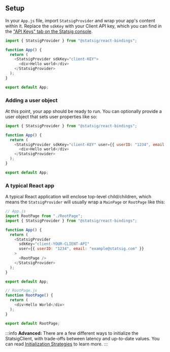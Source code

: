 

## Setup

In your `App.js` file, import `StatsigProvider` and wrap your app's content within it.  Replace the `sdkKey` with your Client API key, which you can find in the ["API Keys" tab on the Statsig console](https://console.statsig.com/api_keys).

```js
import { StatsigProvider } from "@statsig/react-bindings";

function App() {
  return (
    <StatsigProvider sdkKey="client-KEY">
      <div>Hello world</div>
    </StatsigProvider>
  );
}

export default App;
```

### Adding a user object

At this point, your app should be ready to run.  You can optionally provide a user object that sets user properties like so:

```js
import { StatsigProvider } from "@statsig/react-bindings";

function App() {
  return (
    <StatsigProvider sdkKey="client-KEY" user={{ userID: "1234", email: "example@statsig.com" }}>
      <div>Hello world</div>
    </StatsigProvider>
  );
}

export default App;
```

### A typical React app

A typical React application will enclose top-level child/children, which means the `StatsigProvider` will usually wrap a `MainPage` or `RootPage` like this:

```js
// App.js
import RootPage from "./RootPage";
import { StatsigProvider } from "@statsig/react-bindings";

function App() {
  return (
    <StatsigProvider
      sdkKey="client-YOUR-CLIENT-API"
      user={{ userID: "1234", email: "example@statsig.com" }}
    >
      <RootPage />
    </StatsigProvider>
  );
}

export default App;
```

```js
// RootPage.js
function RootPage() {
  return (
    <div>Hello World</div>
  );
}

export default RootPage;
```


:::info
**Advanced:** There are a few different ways to initialize the StatsigClient, with trade-offs between latency and up-to-date values.
You can read [Initialization Strategies](init-strategies) to learn more.
:::